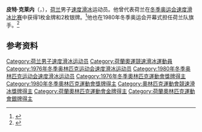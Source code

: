 {{NoteTA|G1=Sports}}
'''皮特·克莱内'''（{{lang-nl|Piet Kleine}}，{{bd|1951年|9月17日||}}），[[荷兰|荷兰]]男子[[速度滑冰|速度滑冰]]运动员。他曾代表荷兰在[[冬季奥运会速度滑冰比赛|冬季奥运会速度滑冰比赛]]中获得1枚金牌和2枚银牌。<ref>{{Cite web|title=Piet KLEINE|url=https://www.olympic.org/piet-kleine|accessdate=2021-04-05|work=International Olympic Committee|archive-date=2017-03-26|archive-url=https://web.archive.org/web/20170326153447/https://www.olympic.org/piet-kleine|dead-url=no}}</ref>他也在1980年冬季奥运会开幕式担任荷兰队旗手。<ref>{{cite web|url=https://www.olympedia.org/athletes/88020|title=Piet Kleine|work=Olympedia|accessdate=2021-04-05|archive-date=2021-03-18|archive-url=https://web.archive.org/web/20210318051221/https://www.olympedia.org/athletes/88020|dead-url=no}}</ref>

== 参考资料 ==
{{reflist}}

{{奥林匹克运动会速度滑冰比赛男子10000米冠军}}

{{Authority control}}
{{DEFAULTSORT:Kleine, Piet}}
[[Category:荷兰男子速度滑冰运动员|Category:荷兰男子速度滑冰运动员]]
[[Category:荷蘭奧運競速滑冰運動員|Category:荷蘭奧運競速滑冰運動員]]
[[Category:1976年冬季奥林匹克运动会速度滑冰运动员|Category:1976年冬季奥林匹克运动会速度滑冰运动员]]
[[Category:1980年冬季奥林匹克运动会速度滑冰运动员|Category:1980年冬季奥林匹克运动会速度滑冰运动员]]
[[Category:1976年冬季奧林匹克運動會獎牌得主|Category:1976年冬季奧林匹克運動會獎牌得主]]
[[Category:1980年冬季奧林匹克運動會獎牌得主|Category:1980年冬季奧林匹克運動會獎牌得主]]
[[Category:奧林匹克運動會競速滑冰獎牌得主|Category:奧林匹克運動會競速滑冰獎牌得主]]
[[Category:荷蘭奧林匹克運動會金牌得主|Category:荷蘭奧林匹克運動會金牌得主]]
[[Category:荷蘭奧林匹克運動會銀牌得主|Category:荷蘭奧林匹克運動會銀牌得主]]